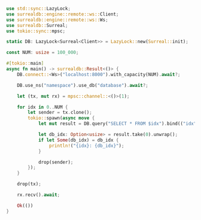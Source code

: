 ```rust
use std::sync::LazyLock;
use surrealdb::engine::remote::ws::Client;
use surrealdb::engine::remote::ws::Ws;
use surrealdb::Surreal;
use tokio::sync::mpsc;

static DB: LazyLock<Surreal<Client>> = LazyLock::new(Surreal::init);

const NUM: usize = 100_000;

#[tokio::main]
async fn main() -> surrealdb::Result<()> {
	DB.connect::<Ws>("localhost:8000").with_capacity(NUM).await?;

	DB.use_ns("namespace").use_db("database").await?;

	let (tx, mut rx) = mpsc::channel::<()>(1);

	for idx in 0..NUM {
		let sender = tx.clone();
		tokio::spawn(async move {
			let mut result = DB.query("SELECT * FROM $idx").bind(("idx", idx)).await.unwrap();

			let db_idx: Option<usize> = result.take(0).unwrap();
			if let Some(db_idx) = db_idx {
				println!("{idx}: {db_idx}");
			}

			drop(sender);
		});
	}

	drop(tx);

	rx.recv().await;

	Ok(())
}
```